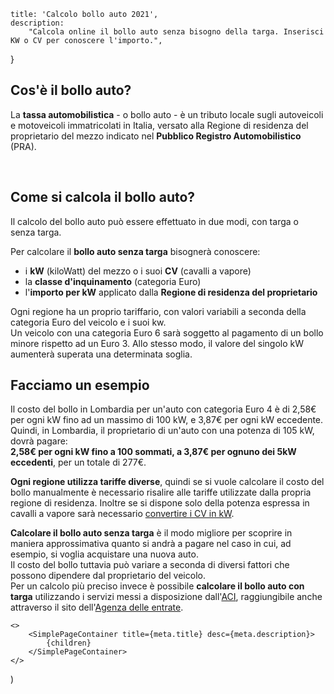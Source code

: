

    title: 'Calcolo bollo auto 2021',
    description:
        "Calcola online il bollo auto senza bisogno della targa. Inserisci KW o CV per conoscere l'importo.",
}

<!-- -------------------------------------------------------------- -->

<CalcoloBollo />

## Cos'è il bollo auto?

La **tassa automobilistica** - o bollo auto - è un tributo locale sugli autoveicoli e motoveicoli immatricolati in Italia, versato alla Regione di residenza del proprietario del mezzo indicato nel **Pubblico Registro Automobilistico** (PRA).

<br />

## Come si calcola il bollo auto?

Il calcolo del bollo auto può essere effettuato in due modi, con targa o senza targa.

Per calcolare il **bollo auto senza targa** bisognerà conoscere:

-   i **kW** (kiloWatt) del mezzo o i suoi **CV** (cavalli a vapore)
-   la **classe d'inquinamento** (categoria Euro)
-   l'**importo per kW** applicato dalla **Regione di residenza del proprietario**

Ogni regione ha un proprio tariffario, con valori variabili a seconda della categoria Euro del veicolo e i suoi kw.  
Un veicolo con una categoria Euro 6 sarà soggetto al pagamento di un bollo minore rispetto ad un Euro 3. Allo stesso modo, il valore del singolo kW aumenterà superata una determinata soglia.

## Facciamo un esempio

Il costo del bollo in Lombardia per un'auto con categoria Euro 4 è di 2,58€ per ogni kW fino ad un massimo di 100 kW, e 3,87€ per ogni kW eccedente.
Quindi, in Lombardia, il proprietario di un'auto con una potenza di 105 kW, dovrà pagare:  
**2,58€ per ogni kW fino a 100 sommati, a 3,87€ per ognuno dei 5kW eccedenti**, per un totale di 277€.

**Ogni regione utilizza tariffe diverse**, quindi se si vuole calcolare il costo del bollo manualmente è necessario risalire alle tariffe utilizzate dalla propria regione di residenza. Inoltre se si dispone solo della potenza espressa in cavalli a vapore sarà necessario [convertire i CV in kW](/calcolatori/convertitore-cv-kw).

**Calcolare il bollo auto senza targa** è il modo migliore per scoprire in maniera approssimativa quanto si andrà a pagare nel caso in cui, ad esempio, si voglia acquistare una nuova auto.  
Il costo del bollo tuttavia può variare a seconda di diversi fattori che possono dipendere dal proprietario del veicolo.  
Per un calcolo più preciso invece è possibile **calcolare il bollo auto con targa** utilizzando i servizi messi a disposizione dall'[ACI](https://online.aci.it/acinet/calcolobollo/index.asp), raggiungibile anche attraverso il sito dell'[Agenza delle entrate](https://www.agenziaentrate.gov.it/portale/web/guest/schede/pagamenti/bollo-auto/calcolo-del-bollo-con-la-formula-completa).

<!-- -------------------------------------------------------------- -->

    <>
        <SimplePageContainer title={meta.title} desc={meta.description}>
            {children}
        </SimplePageContainer>
    </>
)

